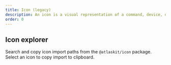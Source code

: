 ```yaml
---
title: Icon (legacy)
description: An icon is a visual representation of a command, device, directory, or common action.
order: 0
---
```



<Snippet name="new-icons-note" />

## Icon explorer

Search and copy icon import paths from the `@atlaskit/icon` package. Select an icon to copy import
to clipboard.

<LegacyIconExplorer iconType="global" />
